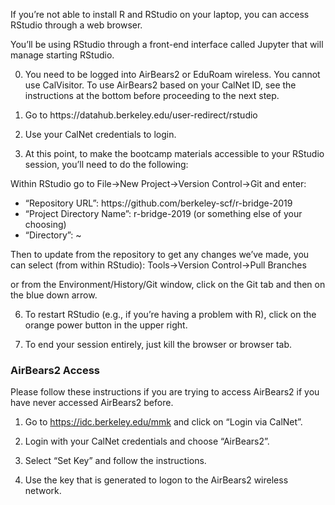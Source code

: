 If you're not able to install R and RStudio on your laptop, you can access RStudio through a web browser.

You'll be using RStudio through a front-end interface called Jupyter that will manage starting RStudio.

0) You need to be logged into AirBears2 or EduRoam wireless. You cannot use CalVisitor. To use AirBears2 based on your CalNet ID, see the instructions at the bottom before proceeding to the next step.

1) Go to https://datahub.berkeley.edu/user-redirect/rstudio

2) Use your CalNet credentials to login.

3) At this point, to make the bootcamp materials accessible to your RStudio session, you'll need to do the following:

Within RStudio go to File->New Project->Version Control->Git and enter:

- "Repository URL": https://github.com/berkeley-scf/r-bridge-2019
- "Project Directory Name": r-bridge-2019 (or something else of your choosing)
- "Directory": ~

Then to update from the repository to get any changes we've made, you can select (from within RStudio):
Tools->Version Control->Pull Branches

or from the Environment/History/Git window, click on the Git tab and then on the blue down arrow.

6) To restart RStudio (e.g., if you're having a problem with R), click on the orange power button in the upper right.

7) To end your session entirely, just kill the browser or browser tab.

### AirBears2 Access

Please follow these instructions if you are trying to access AirBears2 if you have never accessed AirBears2 before.

1) Go to [https://idc.berkeley.edu/mmk](https://idc.berkeley.edu/mmk) and click on "Login via CalNet".

2) Login with your CalNet credentials and choose "AirBears2".

3) Select "Set Key" and follow the instructions.

4) Use the key that is generated to logon to the AirBears2 wireless network. 
